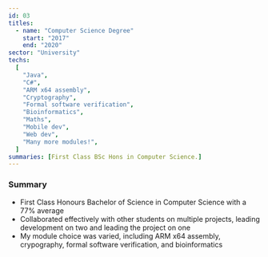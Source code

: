 ```yaml
---
id: 03
titles:
  - name: "Computer Science Degree"
    start: "2017"
    end: "2020"
sector: "University"
techs:
  [
    "Java",
    "C#",
    "ARM x64 assembly",
    "Cryptography",
    "Formal software verification",
    "Bioinformatics",
    "Maths",
    "Mobile dev",
    "Web dev",
    "Many more modules!",
  ]
summaries: [First Class BSc Hons in Computer Science.]
---
```


### Summary

- First Class Honours Bachelor of Science in Computer Science with a 77% average
- Collaborated effectively with other students on multiple projects, leading development on two and leading the project on one
- My module choice was varied, including ARM x64 assembly, crypography, formal software verification, and bioinformatics
